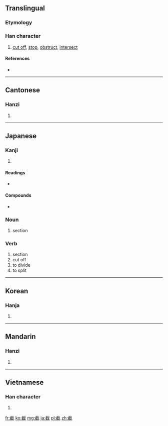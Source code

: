 ==Translingual==

===Etymology===
{{Han compound|隹|𢦔|c1=s|c2=p|ls=psc}}

===Han character===
{{Han char|rn=62|rad=戈|as=10|sn=14|four=4325<sub>0</sub>|canj=十戈人土 (JIOG)|ids=⿹[[𢦏]][[隹]]}}

# [[cut off]], [[stop]], [[obstruct]], [[intersect]]

====References====
* {{Han ref|kx=0413.320|dkj=11639|hdz=21409.090|uh=622A|ud=25130|bh=BA49|bd=47689}}

----

==Cantonese==

===Hanzi===
{{yue-hanzi|jyut=[[zit6]]|y=jit6}}

# {{defn|lang=yue|sort=戈10}}

----

==Japanese==

===Kanji===
{{ja-kanji|grade=uc|rs=戈10}}

# {{defn|lang=ja|sort=戈10}}

====Readings====
* {{ja-readings|on=[[せつ]] (setsu)|kun=[[たつ]] (tatsu), [[きる]] (kiru)}}

====Compounds====
* {{l|ja|直截|tr=[[ちょくせつ]], ''[[chokusetsu]]''}}

===Noun===
{{ja-noun|k|hira=せつ|rom=setsu}}
#section

===Verb===
{{ja-verb|k|hira=せつ|rom=setsu}}
#section
#cut off
#to divide
#to split

----

==Korean==

===Hanja===
{{ko-hanja|hangeul=절|eumhun=|rv=jeol|mr=chŏl|y=cel}}

# {{defn|lang=ko|sort=戈10}}

----

==Mandarin==

===Hanzi===
{{cmn-hanzi|pin=[[jié]] ([[jie2]])|wg=chieh<sup>2</sup>}}

# {{defn|lang=cmn|sort=戈10}}

----

==Vietnamese==

===Han character===
{{vi-hantu|[[tiệt]], [[sịt]], [[tét]], [[tĩu]]|rs=戈10}}

# {{defn|lang=vi|sort=戈10}}

[[fr:截]]
[[ko:截]]
[[mg:截]]
[[ja:截]]
[[pl:截]]
[[zh:截]]